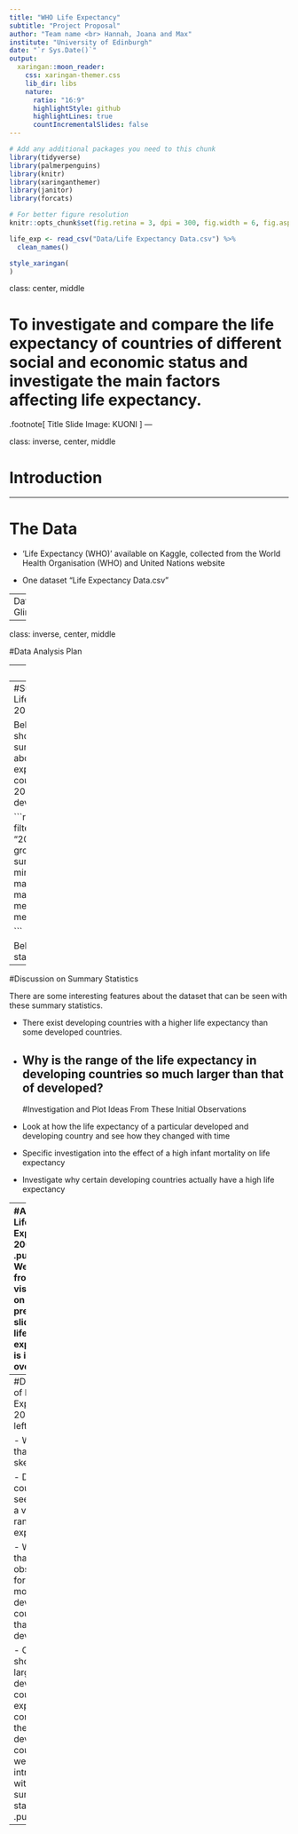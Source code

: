 ```yaml
---
title: "WHO Life Expectancy"
subtitle: "Project Proposal"
author: "Team name <br> Hannah, Joana and Max"
institute: "University of Edinburgh"
date: "`r Sys.Date()`"
output:
  xaringan::moon_reader:
    css: xaringan-themer.css
    lib_dir: libs
    nature:
      ratio: "16:9"
      highlightStyle: github
      highlightLines: true
      countIncrementalSlides: false
---
```


```r
# Add any additional packages you need to this chunk
library(tidyverse)
library(palmerpenguins)
library(knitr)
library(xaringanthemer)
library(janitor)
library(forcats)
```

```r
# For better figure resolution
knitr::opts_chunk$set(fig.retina = 3, dpi = 300, fig.width = 6, fig.asp = 0.618, out.width = "80%")
```

```r
life_exp <- read_csv("Data/Life Expectancy Data.csv") %>%
  clean_names()

```

```r
style_xaringan(
)
```

class: center, middle

# To investigate and compare the life expectancy of countries of different social and economic status and investigate the main factors affecting life expectancy.

.footnote[
Title Slide Image: KUONI 
]
---

class: inverse, center, middle

# Introduction

---

# The Data

- 'Life Expectancy (WHO)' available on Kaggle, collected from the World Health Organisation (WHO) and United Nations website

- One dataset "Life Expectancy Data.csv"

---
Data Glimpse
```r
glimpse(life_exp)
```

---

class: inverse, center, middle

#Data Analysis Plan


---
#Variables

The variables we will mostly be using are:

- country
- year
- population
- life_expectancy
- status = Developed or Developing status
- schooling = Number of years of Schooling(years)
- income_composition_of_resources = Human Development Index (index ranging from 0 to 1)
- gdp = Gross Domestic Product per capita (in USD)
- adult_mortality = Adult Mortality Rates (probability of dying between 15 and 60 years per 1000 population)
- infant deaths = Number of Infant Deaths per 1000 population
- bmi = Average Body Mass Index of entire population
- total expendature = General government expenditure on health as a percentage of total government expenditure (%)
- alcohol = Alcohol, recorded per capita (15+) consumption (in litres of pure alcohol)

---
#Summary Statistics - Life expectancy in 2000 and 2015

Below is a table showing some summary statistics about the life expectancy of countries in the year 2000, by their development status

```r
life_exp %>%
  filter(year == "2000")%>%
  group_by(status)%>%
  summarise(min = min(life_expectancy),
            max = max(life_expectancy),
            mean = mean(life_expectancy))


```

Below shows the same statistics but for 2015:
```r
life_exp %>%
  filter(year == "2015")%>%
  group_by(status)%>%
  summarise(min = min(life_expectancy),
            max = max(life_expectancy),
            mean = mean(life_expectancy))
```
There is clearly a large difference in these values, our project will try to discover why.
---
#Discussion on Summary Statistics

There are some interesting features about the dataset that can be seen with these summary statistics.

- There exist developing countries with a higher life expectancy than some developed countries.

- Why is the range of the life expectancy in developing countries so much larger than that of developed?
---
#Investigation and Plot Ideas From These Initial Observations

- Look at how the life expectancy of a particular developed and developing country and see how they changed with time

- Specific investigation into the effect of a high infant mortality on life expectancy 

- Investigate why certain developing countries actually have a high life expectancy


---
#Afghanistan Life Expectancy 2000-2015
.pull-left[
- We can see from the visualisation on the previous slide that the life expectancy is increasing over time

- This is consistent with the summary statistics calculated earlier.
]
.pull-right[
```r
life_exp %>%
  filter(country == "Afghanistan")%>%
  ggplot(mapping = 
           aes(x = year, 
               y = life_expectancy))+
  geom_line()+
  labs(x = "Year",
       y = "Life Expectancy (years)")
```
]
---
#Distribution of Life Expectancy 2000
.pull-left[

- We can see that it is left skewed

- Developing countries seem to have a very wide range of life expectancies

- We can see that we have observations for many more developing countries than developed

- Clearly shows the large range of developing country life expectancy compared to the range for developed countries that we were introduced to with the summary statistics
]
.pull-right[
```r
life_exp %>%
  filter(year == 2000)%>%
  ggplot(mapping = 
           aes(x = life_expectancy))+
  geom_histogram(binwidth = 1, mapping = aes(fill = status))+
  labs(x = "Life Expectancy (years)",
       y = "Count",
       fill = "Status")
``` 
]
---
 